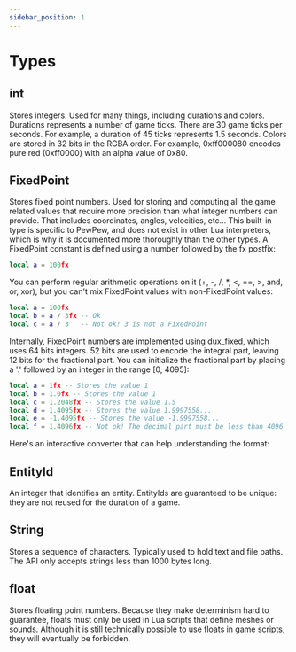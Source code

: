 ```yaml
---
sidebar_position: 1
---
```



# Types

## int

Stores integers. Used for many things, including durations and colors.
Durations represents a number of game ticks. There are 30 game ticks per seconds. For example, a duration of 45 ticks represents 1.5 seconds.
Colors are stored in 32 bits in the RGBA order. For example, 0xff000080 encodes pure red (0xff0000) with an alpha value of 0x80.

## FixedPoint

Stores fixed point numbers.
Used for storing and computing all the game related values that require more precision than what integer numbers can provide. That includes coordinates, angles, velocities, etc...
This built-in type is specific to PewPew, and does not exist in other Lua interpreters, which is why it is documented more thoroughly than the other types.
A FixedPoint constant is defined using a number followed by the fx postfix:

```lua
local a = 100fx
```

You can perform regular arithmetic operations on it (+, -, /, \*, &lt;, ==, &gt;, and, or, xor), but you can't mix FixedPoint values with non-FixedPoint values:

```lua
local a = 100fx
local b = a / 3fx -- Ok
local c = a / 3   -- Not ok! 3 is not a FixedPoint
```

Internally, FixedPoint numbers are implemented using dux_fixed, which uses 64 bits integers. 52 bits are used to encode the integral part, leaving 12 bits for the fractional part.
You can initialize the fractional part by placing a '.' followed by an integer in the range \[0, 4095\]:

```lua
local a = 1fx -- Stores the value 1
local b = 1.0fx -- Stores the value 1
local c = 1.2048fx -- Stores the value 1.5
local d = 1.4095fx -- Stores the value 1.9997558...
local e = -1.4095fx -- Stores the value -1.9997558...
local f = 1.4096fx -- Not ok! The decimal part must be less than 4096
```

Here's an interactive converter that can help understanding the format:

<FxConverter />

## EntityId

An integer that identifies an entity. EntityIds are guaranteed to be unique: they are not reused for the duration of a game.

## String

Stores a sequence of characters.
Typically used to hold text and file paths. The API only accepts strings less than 1000 bytes long.

## float

Stores floating point numbers. Because they make determinism hard to guarantee, floats must only be used in Lua scripts that define meshes or sounds. Although it is still technically possible to use floats in game scripts, they will eventually be forbidden.